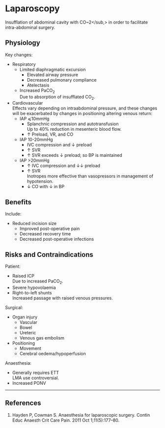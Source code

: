 # Laparoscopy


Insufflation of abdominal cavity with CO~2</sub,> in order to facilitate intra-abdominal surgery.

## Physiology

Key changes:

* Respiratory
	* Limited diaphragmatic excursion
		* Elevated airway pressure
		* Decreased pulmonary compliance
		* Atelectasis
	* Increased PaCO~2~  
	Due to absorption of insufflated CO~2~.
* Cardiovascular  
Effects vary depending on intraabdominal pressure, and these changes will be exacerbated by changes in positioning altering venous return:
	* IAP ⩽10mmHg
		* Splanchnic compression and autotransfusion  
		Up to 40% reduction in mesenteric blood flow.
		* ↑ Preload, VR, and CO
	* IAP 10-20mmHg
		* IVC compression and ↓ preload
		* ↑ SVR
		* ↑ SVR exceeds ↓ preload; so BP is maintained
	* IAP >20mmHg
		* ↑ IVC compression and ↓↓ preload
		* ↑ SVR  
		Inotropes more effective than vasopressors in management of hypotension.
		* ↓ CO with ↓ in BP

## Benefits

Include:

* Reduced incision size
	* Improved post-operative pain
	* Decreased recovery time
	* Decreased post-operative infections


## Risks and Contraindications

Patient:

* Raised ICP  
Due to increased PaCO~2~.
* Severe hypovolaemia
* Right-to-left shunts  
Increased passage with raised venous pressures.


Surgical:

* Organ injury
	* Vascular
	* Bowel
	* Ureteric
	* Venous gas embolism
* Positioning
	* Movement
	* Cerebral oedema/hypoperfusion


Anaesthesia:

* Generally requires ETT  
LMA use controversial.
* Increased PONV

---

## References

1. Hayden P, Cowman S. Anaesthesia for laparoscopic surgery. Contin Educ Anaesth Crit Care Pain. 2011 Oct 1;11(5):177–80. 
